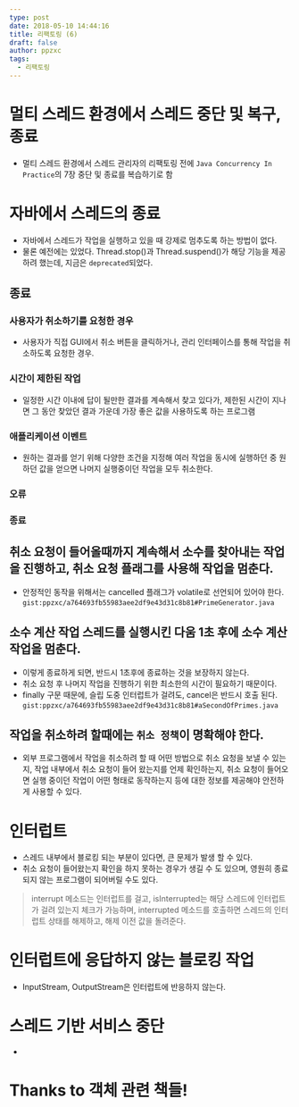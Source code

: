 ```yaml
---
type: post
date: 2018-05-10 14:44:16
title: 리팩토링 (6)
draft: false
author: ppzxc
tags:
  - 리팩토링
---
```


# 멀티 스레드 환경에서 스레드 중단 및 복구, 종료

- 멀티 스레드 환경에서 스레드 관리자의 리팩토링 전에 `Java Concurrency In Practice`의 7장 중단 및 종료를 복습하기로 함

# 자바에서 스레드의 종료

- 자바에서 스레드가 작업을 실행하고 있을 때 강제로 멈추도록 하는 방법이 없다.
- 물론 예전에는 있었다. Thread.stop()과 Thread.suspend()가 해당 기능을 제공하려 했는데, 지금은 `deprecated`되었다.

## 종료

### 사용자가 취소하기를 요청한 경우

- 사용자가 직접 GUI에서 취소 버튼을 클릭하거나, 관리 인터페이스를 통해 작업을 취소하도록 요청한 경우.

### 시간이 제한된 작업

- 일정한 시간 이내에 답이 될만한 결과를 계속해서 찾고 있다가, 제한된 시간이 지나면 그 동안 찾았던 결과 가운데 가장 좋은 값을 사용하도록 하는 프로그램

### 애플리케이션 이벤트

- 원하는 결과를 얻기 위해 다양한 조건을 지정해 여러 작업을 동시에 실행하던 중 원하던 값을 얻으면 나머지 실행중이던 작업을 모두 취소한다.

### 오류

### 종료

## 취소 요청이 들어올때까지 계속해서 소수를 찾아내는 작업을 진행하고, 취소 요청 플래그를 사용해 작업을 멈춘다.

- 안정적인 동작을 위해서는 cancelled 플래그가 volatile로 선언되어 있어야 한다.
  `gist:ppzxc/a764693fb55983aee2df9e43d31c8b81#PrimeGenerator.java`

## 소수 계산 작업 스레드를 실행시킨 다움 1초 후에 소수 계산 작업을 멈춘다.

- 이렇게 종료하게 되면, 반드시 1초후에 종료하는 것을 보장하지 않는다.
- 취소 요청 후 나머지 작업을 진행하기 위한 최소한의 시간이 필요하기 때문이다.
- finally 구문 때문에, 슬립 도중 인터럽트가 걸려도, cancel은 반드시 호출 된다.
  `gist:ppzxc/a764693fb55983aee2df9e43d31c8b81#aSecondOfPrimes.java`

## 작업을 취소하려 할때에는 `취소 정책`이 명확해야 한다.

- 외부 프로그램에서 작업을 취소하려 할 때 어떤 방법으로 취소 요청을 보낼 수 있는지, 작업 내부에서 취소 요청이 들어 왔는지를 언제 확인하는지, 취소 요청이 들어오면 실행 중이던 작업이 어떤 형태로 동작하는지 등에 대한 정보를 제공해야 안전하게 사용할 수 있다.

# 인터럽트

- 스레드 내부에서 블로킹 되는 부분이 있다면, 큰 문제가 발생 할 수 있다.
- 취소 요청이 들어왔는지 확인을 하지 못하는 경우가 생길 수 도 있으며, 영원히 종료되지 않는 프로그램이 되어버릴 수도 있다.

> interrupt 메소드는 인터럽트를 걸고, isInterrupted는 해당 스레드에 인터럽트가 걸려 있는지 체크가 가능하며, interrupted 메소드를 호출하면 스레드의 인터럽트 상태를 해제하고, 해제 이전 값을 돌려준다.

# 인터럽트에 응답하지 않는 블로킹 작업

- InputStream, OutputStream은 인터럽트에 반응하지 않는다.

# 스레드 기반 서비스 중단

-

# Thanks to 객체 관련 책들!
